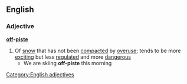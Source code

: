 ==English==
===Adjective===
'''[[off]]-[[piste]]'''
#Of [[snow]] that has not been [[compacted]] by [[overuse]]; tends to be more [[exciting]] but less [[regulated]] and more [[dangerous]]
#* We are skiing '''off-piste''' this morning
[[Category:English adjectives]]